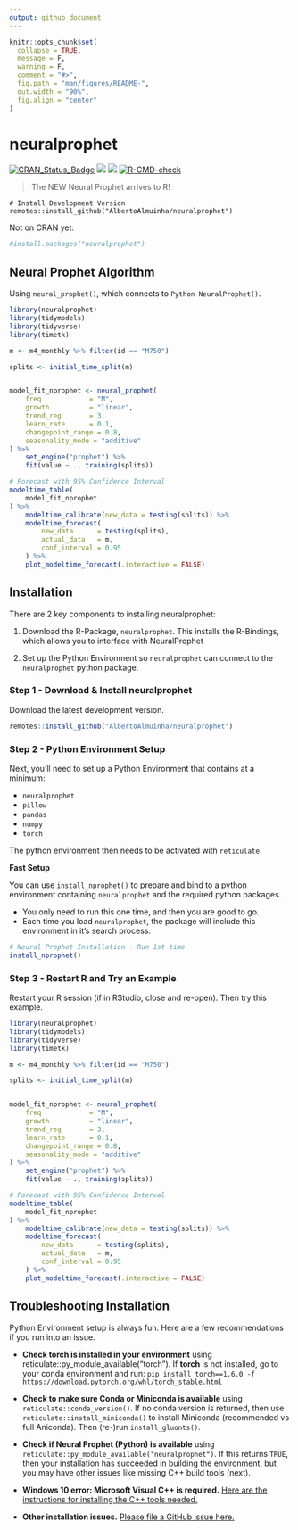 ```yaml
---
output: github_document
---
```


<!-- README.md is generated from README.Rmd. Please edit that file -->

```r
knitr::opts_chunk$set(
  collapse = TRUE,
  message = F, 
  warning = F, 
  comment = "#>",
  fig.path = "man/figures/README-",
  out.width = "90%",
  fig.align = "center"
)
```

# neuralprophet

<!-- badges: start -->
[![CRAN_Status_Badge](http://www.r-pkg.org/badges/version/neuralprophet)](https://cran.r-project.org/package=neuralprophet)
![](http://cranlogs.r-pkg.org/badges/neuralprophet?color=brightgreen)
![](http://cranlogs.r-pkg.org/badges/grand-total/neuralprophet?color=brightgreen)
[![R-CMD-check](https://github.com/AlbertoAlmuinha/neuralprophet/workflows/R-CMD-check/badge.svg)](https://github.com/AlbertoAlmuinha/neuralprophet/actions)
<!-- badges: end -->

> The NEW Neural Prophet arrives to R!

```
# Install Development Version 
remotes::install_github("AlbertoAlmuinha/neuralprophet")
```

Not on CRAN yet:

```r
#install.packages("neuralprophet")
```



## Neural Prophet Algorithm

Using `neural_prophet()`, which connects to `Python NeuralProphet()`.

```r
library(neuralprophet)
library(tidymodels)
library(tidyverse)
library(timetk)

m <- m4_monthly %>% filter(id == "M750")

splits <- initial_time_split(m)


model_fit_nprophet <- neural_prophet(
    freq            = "M",
    growth          = "linear",
    trend_reg       = 3,
    learn_rate      = 0.1,
    changepoint_range = 0.8,
    seasonality_mode = "additive"
) %>%
    set_engine("prophet") %>%
    fit(value ~ ., training(splits))

# Forecast with 95% Confidence Interval
modeltime_table(
    model_fit_nprophet
) %>%
    modeltime_calibrate(new_data = testing(splits)) %>%
    modeltime_forecast(
        new_data      = testing(splits),
        actual_data   = m,
        conf_interval = 0.95
    ) %>%
    plot_modeltime_forecast(.interactive = FALSE)
```

## Installation

There are 2 key components to installing neuralprophet:

1. Download the R-Package, `neuralprophet`. This installs the R-Bindings, which allows you to interface with NeuralProphet 

2. Set up the Python Environment so `neuralprophet` can connect to the `neuralprophet` python package. 

### Step 1 - Download & Install neuralprophet

Download the latest development version.  

``` r
remotes::install_github("AlbertoAlmuinha/neuralprophet")
```

### Step 2 - Python Environment Setup

Next, you'll need to set up a Python Environment that contains at a minimum: 

- `neuralprophet`
- `pillow`
- `pandas`
- `numpy`
- `torch`

The python environment then needs to be activated with `reticulate`.

__Fast Setup__

You can use `install_nprophet()` to prepare and bind to a python environment containing `neuralprophet` and the required python packages. 

- You only need to run this one time, and then you are good to go. 
- Each time you load `neuralprophet`, the package will include this environment in it's search process. 


```r
# Neural Prophet Installation - Run 1st time
install_nprophet()
```

### Step 3 - Restart R and Try an Example

Restart your R session (if in RStudio, close and re-open). Then try this example. 

```r
library(neuralprophet)
library(tidymodels)
library(tidyverse)
library(timetk)

m <- m4_monthly %>% filter(id == "M750")

splits <- initial_time_split(m)


model_fit_nprophet <- neural_prophet(
    freq            = "M",
    growth          = "linear",
    trend_reg       = 3,
    learn_rate      = 0.1,
    changepoint_range = 0.8,
    seasonality_mode = "additive"
) %>%
    set_engine("prophet") %>%
    fit(value ~ ., training(splits))

# Forecast with 95% Confidence Interval
modeltime_table(
    model_fit_nprophet
) %>%
    modeltime_calibrate(new_data = testing(splits)) %>%
    modeltime_forecast(
        new_data      = testing(splits),
        actual_data   = m,
        conf_interval = 0.95
    ) %>%
    plot_modeltime_forecast(.interactive = FALSE)
```


## Troubleshooting Installation

Python Environment setup is always fun. Here are a few recommendations if you run into an issue.

- __Check torch is installed in your environment__ using reticulate::py_module_available("torch"). If __torch__ is not installed, go to your conda environment and run: `pip install torch==1.6.0 -f https://download.pytorch.org/whl/torch_stable.html`

- __Check to make sure Conda or Miniconda is available__ using `reticulate::conda_version()`. If no conda version is returned, then use `reticulate::install_miniconda()` to install Miniconda (recommended vs full Aniconda). Then (re-)run `install_gluonts()`. 

- __Check if Neural Prophet (Python) is available__ using `reticulate::py_module_available("neuralprophet")`. If this returns `TRUE`, then your installation has succeeded in building the environment, but you may have other issues like missing C++ build tools (next).

- __Windows 10 error: Microsoft Visual C++ is required.__ [Here are the instructions for installing the C++ tools needed.](https://github.com/business-science/modeltime.gluonts/issues/4) 

- __Other installation issues.__ [Please file a GitHub issue here.](https://github.com/AlbertoAlmuinha/neuralprophet/issues)


